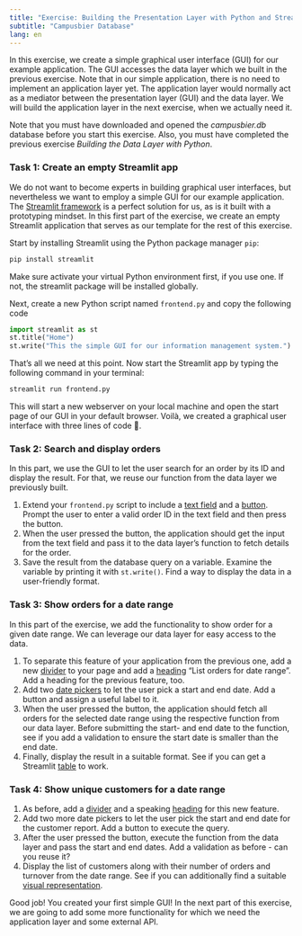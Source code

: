 ```yaml
---
title: "Exercise: Building the Presentation Layer with Python and Streamlit"
subtitle: "Campusbier Database"
lang: en
---
```


In this exercise, we create a simple graphical user interface (GUI) for our example application. The GUI accesses the data layer which we built in the previous exercise. Note that in our simple application, there is no need to implement an application layer yet. The application layer would normally act as a mediator between the presentation layer (GUI) and the data layer. We will build the application layer in the next exercise, when we actually need it.

::: {.callout-note appearance="simple" icon="false"}
Note that you must have downloaded and opened the *campusbier.db* database before you start this exercise. Also, you must have completed the previous exercise *Building the Data Layer with Python*.
:::

### Task 1: Create an empty Streamlit app

We do not want to become experts in building graphical user interfaces, but nevertheless we want to employ a simple GUI for our example application. The [Streamlit framework](https://streamlit.io/) is a perfect solution for us, as is it built with a prototyping mindset. In this first part of the exercise, we create an empty Streamlit application that serves as our template for the rest of this exercise.

Start by installing Streamlit using the Python package manager `pip`:

``` bash
pip install streamlit
```

Make sure activate your virtual Python environment first, if you use one. If not, the streamlit package will be installed globally.

Next, create a new Python script named `frontend.py` and copy the following code

``` python
import streamlit as st
st.title("Home")
st.write("This the simple GUI for our information management system.")
```

That's all we need at this point. Now start the Streamlit app by typing the following command in your terminal:

``` bash
streamlit run frontend.py
```

This will start a new webserver on your local machine and open the start page of our GUI in your default browser. Voilà, we created a graphical user interface with three lines of code 🚀.

### Task 2: Search and display orders

In this part, we use the GUI to let the user search for an order by its ID and display the result. For that, we reuse our function from the data layer we previously built.

1.  Extend your `frontend.py` script to include a [text field](https://docs.streamlit.io/library/api-reference/widgets/st.text_input) and a [button](https://docs.streamlit.io/library/api-reference/widgets/st.button). Prompt the user to enter a valid order ID in the text field and then press the button.
2.  When the user pressed the button, the application should get the input from the text field and pass it to the data layer's function to fetch details for the order.
3.  Save the result from the database query on a variable. Examine the variable by printing it with `st.write()`. Find a way to display the data in a user-friendly format.

### Task 3: Show orders for a date range

In this part of the exercise, we add the functionality to show order for a given date range. We can leverage our data layer for easy access to the data.

1.  To separate this feature of your application from the previous one, add a new [divider](https://docs.streamlit.io/library/api-reference/text/st.divider) to your page and add a [heading](https://docs.streamlit.io/library/api-reference/text/st.header) "List orders for date range". Add a heading for the previous feature, too.
2.  Add two [date pickers](https://docs.streamlit.io/library/api-reference/widgets/st.date_input) to let the user pick a start and end date. Add a button and assign a useful label to it.
3.  When the user pressed the button, the application should fetch all orders for the selected date range using the respective function from our data layer. Before submitting the start- and end date to the function, see if you add a validation to ensure the start date is smaller than the end date.
4.  Finally, display the result in a suitable format. See if you can get a Streamlit [table](https://docs.streamlit.io/library/api-reference/data/st.table) to work.

### Task 4: Show unique customers for a date range

1.  As before, add a [divider](https://docs.streamlit.io/library/api-reference/text/st.divider) and a speaking [heading](https://docs.streamlit.io/library/api-reference/text/st.header) for this new feature.
2.  Add two more date pickers to let the user pick the start and end date for the customer report. Add a button to execute the query.
3.  After the user pressed the button, execute the function from the data layer and pass the start and end dates. Add a validation as before - can you reuse it?
4.  Display the list of customers along with their number of orders and turnover from the date range. See if you can additionally find a suitable [visual representation](https://docs.streamlit.io/library/api-reference/charts).

Good job! You created your first simple GUI! In the next part of this exercise, we are going to add some more functionality for which we need the application layer and some external API.
